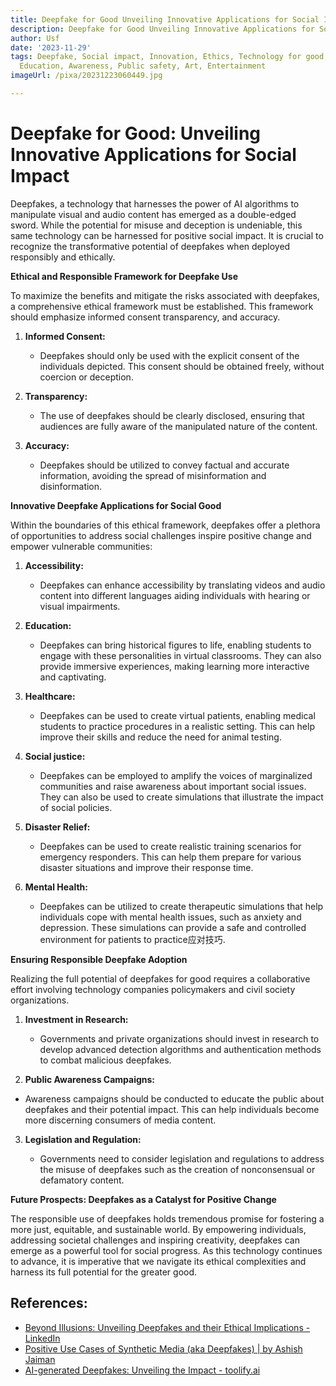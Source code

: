 ```yaml
---
title: Deepfake for Good Unveiling Innovative Applications for Social Impact
description: Deepfake for Good Unveiling Innovative Applications for Social Impact
author: Usf
date: '2023-11-29'
tags: Deepfake, Social impact, Innovation, Ethics, Technology for good, Media literacy,
  Education, Awareness, Public safety, Art, Entertainment
imageUrl: /pixa/20231223060449.jpg

---
```

# Deepfake for Good: Unveiling Innovative Applications for Social Impact

Deepfakes, a technology that harnesses the power of  AI algorithms to manipulate  visual and audio content has emerged as a double-edged sword. While the potential  for misuse and deception is undeniable, this same technology can be harnessed for positive social impact. It is crucial to recognize the transformative potential of deepfakes when deployed responsibly and ethically.

**Ethical  and  Responsible Framework for Deepfake Use**

To maximize the benefits  and mitigate the risks associated with deepfakes, a comprehensive ethical framework must  be established. This framework  should emphasize informed consent transparency, and accuracy.

1. **Informed Consent:**

   -  Deepfakes should  only be used with  the explicit consent of the individuals depicted. This consent should be obtained freely,  without coercion or deception.

2. **Transparency:**

   -  The use of deepfakes should  be clearly disclosed, ensuring that audiences are fully aware of the manipulated nature of the content.

3. **Accuracy:**

   - Deepfakes should be utilized to convey factual and accurate information, avoiding the spread of misinformation and disinformation.

**Innovative Deepfake Applications for Social Good**

Within the boundaries of this ethical framework, deepfakes offer  a plethora of opportunities to address  social challenges inspire  positive change and empower vulnerable  communities:

1. **Accessibility:**

   -  Deepfakes can enhance accessibility by translating videos and  audio  content into different languages aiding individuals with hearing or visual impairments.

2. **Education:**

   - Deepfakes can bring historical figures to  life, enabling students to engage with these personalities in virtual classrooms.  They can  also provide immersive experiences, making learning more interactive and captivating.

3. **Healthcare:**

   - Deepfakes  can be used to create virtual  patients, enabling medical  students to practice  procedures in a realistic setting. This can help improve their skills and reduce the need for  animal testing.

4. **Social justice:**

   - Deepfakes can be employed to  amplify the voices of marginalized communities and raise awareness about important social  issues.  They can  also be used  to create simulations that illustrate the impact of social policies.

5. **Disaster Relief:**

   - Deepfakes can be used to create realistic  training scenarios for emergency  responders. This can help them prepare  for various disaster situations and improve their response time.

6. **Mental Health:**

   - Deepfakes can be utilized to create  therapeutic simulations that help individuals cope with mental  health issues, such as anxiety and depression. These simulations can provide a  safe and  controlled environment for patients to  practice应对技巧.

**Ensuring  Responsible Deepfake Adoption**

Realizing the full potential of deepfakes  for good requires a collaborative effort involving technology companies policymakers and civil society organizations.

1. **Investment in Research:**

   - Governments and private organizations should invest in research to develop advanced detection algorithms and authentication methods to combat  malicious deepfakes.

2.  **Public Awareness Campaigns:**

   - Awareness campaigns  should be conducted to educate the public about deepfakes and their potential impact. This can help  individuals become more discerning consumers of  media content.

3. **Legislation and Regulation:**

   - Governments need to consider legislation and regulations to address  the misuse of deepfakes such as the creation of nonconsensual  or defamatory content.

**Future Prospects:  Deepfakes as a Catalyst for Positive Change**

The  responsible use of deepfakes holds  tremendous promise for fostering a more just, equitable, and sustainable world. By empowering individuals, addressing societal challenges  and inspiring creativity, deepfakes can emerge as  a powerful tool for social progress. As this technology continues to advance, it is imperative that we navigate its ethical complexities and harness  its full potential for the greater good.

## References:
- [Beyond Illusions: Unveiling Deepfakes and their Ethical Implications - LinkedIn](https://www.linkedin.com/pulse/beyond-illusions-unveiling-deepfakes-ethical-implications-wazoku)
- [Positive Use Cases of Synthetic Media (aka Deepfakes) | by Ashish Jaiman](https://towardsdatascience.com/positive-use-cases-of-deepfakes-49f510056387)
- [AI-generated Deepfakes: Unveiling the Impact - toolify.ai](https://www.toolify.ai/ai-news/aigenerated-deepfakes-unveiling-the-impact-72075)
